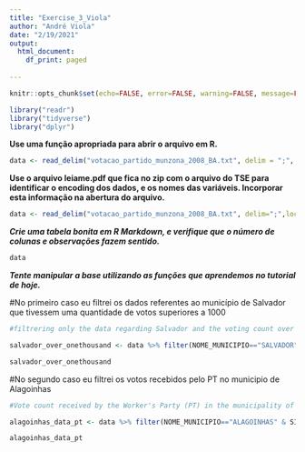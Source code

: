 ```yaml
---
title: "Exercise_3_Viola"
author: "André Viola"
date: "2/19/2021"
output: 
  html_document:
    df_print: paged
  
---
```


```r

knitr::opts_chunk$set(echo=FALSE, error=FALSE, warning=FALSE, message=FALSE)

```

```r
library("readr")
library("tidyverse")
library("dplyr")
```



**Use uma função apropriada para abrir o arquivo em R.**
```r
data <- read_delim("votacao_partido_munzona_2008_BA.txt", delim = ";", locale = locale(encoding = "latin1"))
```

**Use o arquivo leiame.pdf que fica no zip com o arquivo do TSE para identificar o encoding dos dados, e os nomes das variáveis. Incorporar esta informação na abertura do arquivo.**
```r

data <- read_delim("votacao_partido_munzona_2008_BA.txt", delim=";",locale=locale(encoding="latin1"), col_names=c("DATA_GERACAO","HORA_GERACAO","ANO_ELEICAO","NUM_TURNO","DESCRICAO_ELEICAO","SIGLA_UF","SIGLA_UE","CODIGO_MUNICIPIO","NOME_MUNICIPIO","NUMERO_ZONA","CODIGO_CARGO","DESCRICAO_CARGO","TIPO_LEGENDA","NOME_COLIGACAO","COMPOSICAO_LEGENDA","SIGLA_PARTIDO","NUMERO_PARTIDO","NOME_PARTIDO","QTDE_VOTOS_NOMINAIS","QTDE_VOTOS_LEGENDA","SEQUENCIAL_COLIGACAO"))

```

***Crie uma tabela bonita em R Markdown, e verifique que o número de colunas e observações fazem sentido.***

```r
data
```

***Tente manipular a base utilizando as funções que aprendemos no tutorial de hoje.***

#No primeiro caso eu filtrei os dados referentes ao município de Salvador que tivessem uma quantidade de votos superiores a 1000
```r
#filtrering only the data regarding Salvador and the voting count over 1000

salvador_over_onethousand <- data %>% filter(NOME_MUNICIPIO=="SALVADOR" & QTDE_VOTOS_NOMINAIS > 1000)

salvador_over_onethousand

```

#No segundo caso eu filtrei os votos recebidos pelo PT no municipio de Alagoinhas 
```r
#Vote count received by the Worker's Party (PT) in the municipality of Alagoinhas

alagoinhas_data_pt <- data %>% filter(NOME_MUNICIPIO=="ALAGOINHAS" & SIGLA_PARTIDO=="PT" & NOME_PARTIDO=="PARTIDO DOS TRABALHADORES" & NUMERO_PARTIDO=="13")

alagoinhas_data_pt
```

